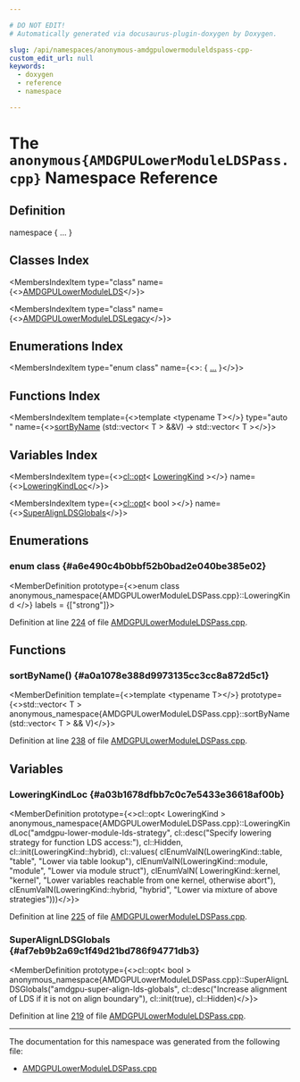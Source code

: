 ```yaml
---

# DO NOT EDIT!
# Automatically generated via docusaurus-plugin-doxygen by Doxygen.

slug: /api/namespaces/anonymous-amdgpulowermoduleldspass-cpp-
custom_edit_url: null
keywords:
  - doxygen
  - reference
  - namespace

---
```





# The `anonymous{AMDGPULowerModuleLDSPass.cpp}` Namespace Reference

<DoxygenPage pluginConfig={pluginConfig}>



## Definition

<CodeBlock>namespace &#123; ... &#125;</CodeBlock>

## Classes Index

<MembersIndex>

<MembersIndexItem
  type="class"
  name={<><a href="/docs/api/classes/anonymous-namespace-amdgpulowermoduleldspass-cpp-/amdgpulowermodulelds">AMDGPULowerModuleLDS</a></>}>
</MembersIndexItem>

<MembersIndexItem
  type="class"
  name={<><a href="/docs/api/classes/anonymous-namespace-amdgpulowermoduleldspass-cpp-/amdgpulowermoduleldslegacy">AMDGPULowerModuleLDSLegacy</a></>}>
</MembersIndexItem>

</MembersIndex>

## Enumerations Index

<MembersIndex>

<MembersIndexItem
  type="enum class"
  name={<>:  &#123; <a href="#a6e490c4b0bbf52b0bad2e040be385e02">...</a> &#125;</>}>
</MembersIndexItem>

</MembersIndex>

## Functions Index

<MembersIndex>

<MembersIndexItem
  template={<>template &lt;typename T&gt;</>}
  type="auto "
  name={<><a href="#a0a1078e388d9973135cc3cc8a872d5c1">sortByName</a> (std::vector&lt; T &gt; &amp;&amp;V) -&gt; std::vector&lt; T &gt;</>}>
</MembersIndexItem>

</MembersIndex>

## Variables Index

<MembersIndex>

<MembersIndexItem
  type={<><a href="/docs/api/classes/llvm/cl/opt">cl::opt</a>&lt; <a href="#a6e490c4b0bbf52b0bad2e040be385e02">LoweringKind</a> &gt;</>}
  name={<><a href="#a03b1678dfbb7c0c7e5433e36618af00b">LoweringKindLoc</a></>}>
</MembersIndexItem>

<MembersIndexItem
  type={<><a href="/docs/api/classes/llvm/cl/opt">cl::opt</a>&lt; bool &gt;</>}
  name={<><a href="#af7eb9b2a69c1f49d21bd786f94771db3">SuperAlignLDSGlobals</a></>}>
</MembersIndexItem>

</MembersIndex>


<SectionDefinition>

## Enumerations

### enum class  {#a6e490c4b0bbf52b0bad2e040be385e02}

<MemberDefinition
  prototype={<>enum class anonymous_namespace&#123;AMDGPULowerModuleLDSPass.cpp&#125;::LoweringKind </>}
 labels = {["strong"]}>

<EnumerationList title="Enumeration values">

<Link id="a6e490c4b0bbf52b0bad2e040be385e02a22884db148f0ffb0d830ba431102b0b5" />
<EnumerationListItem name="module">

</EnumerationListItem>

<Link id="a6e490c4b0bbf52b0bad2e040be385e02aaab9e1de16f38176f86d7a92ba337a8d" />
<EnumerationListItem name="table">

</EnumerationListItem>

<Link id="a6e490c4b0bbf52b0bad2e040be385e02a50484c19f1afdaf3841a0d821ed393d2" />
<EnumerationListItem name="kernel">

</EnumerationListItem>

<Link id="a6e490c4b0bbf52b0bad2e040be385e02af7befc67e4b1ddf3a03d496537760671" />
<EnumerationListItem name="hybrid">

</EnumerationListItem>

</EnumerationList>

Definition at line <a href="/docs/api/files/lib/lib/target/lib/target/amdgpu/amdgpulowermoduleldspass-cpp/#l00224">224</a> of file <a href="/docs/api/files/lib/lib/target/lib/target/amdgpu/amdgpulowermoduleldspass-cpp">AMDGPULowerModuleLDSPass.cpp</a>.
</MemberDefinition>

</SectionDefinition>

<SectionDefinition>

## Functions

### sortByName() {#a0a1078e388d9973135cc3cc8a872d5c1}

<MemberDefinition
  template={<>template &lt;typename T&gt;</>}
  prototype={<>std::vector&lt; T &gt; anonymous&#95;namespace&#123;AMDGPULowerModuleLDSPass.cpp&#125;::sortByName (std::vector&lt; T &gt; &amp;&amp; V)</>}>

Definition at line <a href="/docs/api/files/lib/lib/target/lib/target/amdgpu/amdgpulowermoduleldspass-cpp/#l00238">238</a> of file <a href="/docs/api/files/lib/lib/target/lib/target/amdgpu/amdgpulowermoduleldspass-cpp">AMDGPULowerModuleLDSPass.cpp</a>.
</MemberDefinition>

</SectionDefinition>

<SectionDefinition>

## Variables

### LoweringKindLoc {#a03b1678dfbb7c0c7e5433e36618af00b}

<MemberDefinition
  prototype={<>cl::opt&lt; LoweringKind &gt; anonymous&#95;namespace&#123;AMDGPULowerModuleLDSPass.cpp&#125;::LoweringKindLoc(&quot;amdgpu-lower-module-lds-strategy&quot;, cl::desc(&quot;Specify lowering strategy for function LDS access:&quot;), cl::Hidden, cl::init(LoweringKind::hybrid), cl::values( clEnumValN(LoweringKind::table, &quot;table&quot;, &quot;Lower via table lookup&quot;), clEnumValN(LoweringKind::module, &quot;module&quot;, &quot;Lower via module struct&quot;), clEnumValN( LoweringKind::kernel, &quot;kernel&quot;, &quot;Lower variables reachable from one kernel, otherwise abort&quot;), clEnumValN(LoweringKind::hybrid, &quot;hybrid&quot;, &quot;Lower via mixture of above strategies&quot;)))</>}>

Definition at line <a href="/docs/api/files/lib/lib/target/lib/target/amdgpu/amdgpulowermoduleldspass-cpp/#l00225">225</a> of file <a href="/docs/api/files/lib/lib/target/lib/target/amdgpu/amdgpulowermoduleldspass-cpp">AMDGPULowerModuleLDSPass.cpp</a>.
</MemberDefinition>

### SuperAlignLDSGlobals {#af7eb9b2a69c1f49d21bd786f94771db3}

<MemberDefinition
  prototype={<>cl::opt&lt; bool &gt; anonymous&#95;namespace&#123;AMDGPULowerModuleLDSPass.cpp&#125;::SuperAlignLDSGlobals(&quot;amdgpu-super-align-lds-globals&quot;, cl::desc(&quot;Increase alignment of LDS if it is not on align boundary&quot;), cl::init(true), cl::Hidden)</>}>

Definition at line <a href="/docs/api/files/lib/lib/target/lib/target/amdgpu/amdgpulowermoduleldspass-cpp/#l00219">219</a> of file <a href="/docs/api/files/lib/lib/target/lib/target/amdgpu/amdgpulowermoduleldspass-cpp">AMDGPULowerModuleLDSPass.cpp</a>.
</MemberDefinition>

</SectionDefinition>

<hr/>

The documentation for this namespace was generated from the following file:

<ul>
<li><a href="/docs/api/files/lib/lib/target/lib/target/amdgpu/amdgpulowermoduleldspass-cpp">AMDGPULowerModuleLDSPass.cpp</a></li>
</ul>

</DoxygenPage>
